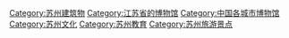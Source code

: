 [[Category:苏州建筑物|Category:苏州建筑物]]
[[Category:江苏省的博物馆|Category:江苏省的博物馆]]
[[Category:中国各城市博物馆|Category:中国各城市博物馆]]
[[Category:苏州文化|Category:苏州文化]]
[[Category:苏州教育|Category:苏州教育]]
[[Category:苏州旅游景点|Category:苏州旅游景点]]